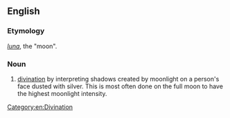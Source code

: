 ==English==

===Etymology===
{{etyl|la|en}} ''[[luna]]'', the "moon".

===Noun===
{{en-noun|-}}

# [[divination]] by interpreting shadows created by moonlight on a person's face dusted with silver. This is most often done on the full moon to have the highest moonlight intensity.

[[Category:en:Divination]]